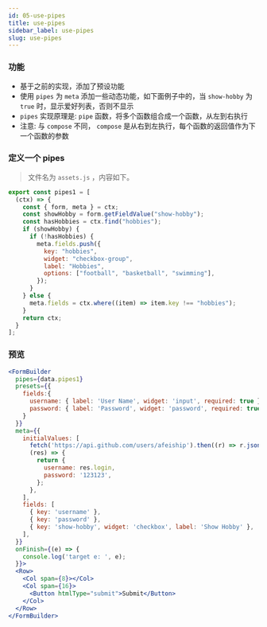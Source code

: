 ```yaml
---
id: 05-use-pipes
title: use-pipes
sidebar_label: use-pipes
slug: use-pipes
---
```


### 功能
- 基于之前的实现，添加了预设功能
- 使用 `pipes` 为 `meta` 添加一些动态功能，如下面例子中的，当 `show-hobby` 为 `true` 时，显示爱好列表，否则不显示
- `pipes` 实现原理是: `pipe` 函数，将多个函数组合成一个函数，从左到右执行
- 注意: 与 `compose` 不同， `compose` 是从右到左执行，每个函数的返回值作为下一个函数的参数

### 定义一个 pipes
> 文件名为 `assets.js` ，内容如下。

```js
export const pipes1 = [
  (ctx) => {
    const { form, meta } = ctx;
    const showHobby = form.getFieldValue("show-hobby");
    const hasHobbies = ctx.find("hobbies");
    if (showHobby) {
      if (!hasHobbies) {
        meta.fields.push({
          key: "hobbies",
          widget: "checkbox-group",
          label: "Hobbies",
          options: ["football", "basketball", "swimming"],
        });
      }
    } else {
      meta.fields = ctx.where((item) => item.key !== "hobbies");
    }
    return ctx;
  }
];
```

### 预览
```jsx live
<FormBuilder
  pipes={data.pipes1}
  presets={{
    fields:{
      username: { label: 'User Name', widget: 'input', required: true },
      password: { label: 'Password', widget: 'password', required: true },
    }
  }}
  meta={{
    initialValues: [
      fetch('https://api.github.com/users/afeiship').then((r) => r.json()),
      (res) => {
        return {
          username: res.login,
          password: '123123',
        };
      },
    ],
    fields: [
      { key: 'username' },
      { key: 'password' },
      { key: 'show-hobby', widget: 'checkbox', label: 'Show Hobby' },
    ],
  }}
  onFinish={(e) => {
    console.log('target e: ', e);
  }}>
  <Row>
    <Col span={8}></Col>
    <Col span={16}>
      <Button htmlType="submit">Submit</Button>
    </Col>
  </Row>
</FormBuilder>
```